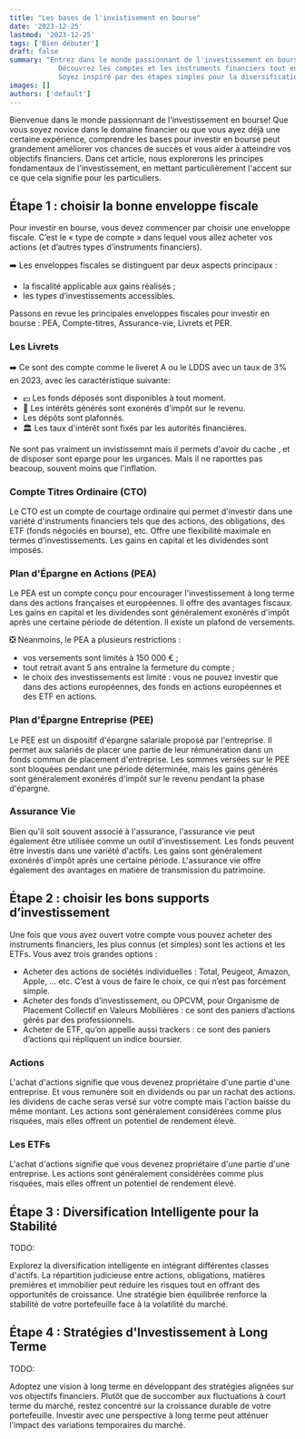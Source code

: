 ```yaml
---
title: "Les bases de l'invistisement en bourse"
date: '2023-12-25'
lastmod: '2023-12-25'
tags: ['Bien débuter']
draft: false
summary: "Entrez dans le monde passionnant de l'investissement en bours! 
            Découvrez les comptes et les instruments financiers tout en explorant des conseils pratiques. 
            Soyez inspiré par des étapes simples pour la diversification, des stratégies à long terme, et une gestion apaisée face à la volatilité."
images: []
authors: ['default']
---
```


Bienvenue dans le monde passionnant de l'investissement en bourse! Que vous soyez novice dans le domaine financier ou que vous ayez déjà une certaine expérience, 
comprendre les bases pour investir en bourse peut grandement améliorer vos chances de succès et vous aider à atteindre vos objectifs financiers. 
Dans cet article, nous explorerons les principes fondamentaux de l'investissement, 
en mettant particulièrement l'accent sur ce que cela signifie pour les particuliers.

## Étape 1 : choisir la bonne enveloppe fiscale
Pour investir en bourse, vous devez commencer par choisir une enveloppe fiscale. 
C’est le « type de compte » dans lequel vous allez acheter vos actions 
(et d’autres types d’instruments financiers).

➡️ Les enveloppes fiscales se distinguent par deux aspects principaux :
- la fiscalité applicable aux gains réalisés ;
- les types d’investissements accessibles.

Passons en revue les principales enveloppes fiscales pour investir en bourse : 
PEA, Compte-titres, Assurance-vie, Livrets et PER.

### Les Livrets


➡️ Ce sont des compte comme le liveret A ou le LDDS avec un taux de 3% en 2023, avec les caractéristique suivante:
- 💵 Les fonds déposés sont disponibles à tout moment.
- 💸 Les intérêts générés sont exonérés d'impôt sur le revenu.
- Les dépôts sont plafonnés.
- 🏛️ Les taux d'intérêt sont fixés par les autorités financières.

Ne sont pas vraiment un invistissemnt mais il permets d'avoir du cache , et de disposer sont eparge pour les urgances. 
Mais il ne raporttes pas beacoup, souvent moins que l'inflation. 


### Compte Titres Ordinaire (CTO) 
Le CTO est un compte de courtage ordinaire qui permet d'investir dans une variété d'instruments financiers tels que des actions, des obligations, des ETF (fonds négociés en bourse), etc.
Offre une flexibilité maximale en termes d'investissements. Les gains en capital et les dividendes sont imposés.
### Plan d'Épargne en Actions (PEA)
Le PEA est un compte conçu pour encourager l'investissement à long terme dans des actions françaises et européennes. 
Il offre des avantages fiscaux.
Les gains en capital et les dividendes sont généralement exonérés d'impôt après une certaine période de détention. 
Il existe un plafond de versements.

❎ Néanmoins, le PEA a plusieurs restrictions :
- vos versements sont limités à 150 000 € ;
- tout retrait avant 5 ans entraîne la fermeture du compte ;
- le choix des investissements est limité : vous ne pouvez investir que dans des actions européennes, des fonds en actions européennes et des ETF en actions.

### Plan d'Épargne Entreprise (PEE)
Le PEE est un dispositif d'épargne salariale proposé par l'entreprise. 
Il permet aux salariés de placer une partie de leur rémunération dans un fonds commun de placement d'entreprise.
Les sommes versées sur le PEE sont bloquées pendant une période déterminée, 
mais les gains générés sont généralement exonérés d'impôt sur le revenu pendant la phase d'épargne.

### Assurance Vie

Bien qu'il soit souvent associé à l'assurance, l'assurance vie peut également être utilisée comme un outil d'investissement. 
Les fonds peuvent être investis dans une variété d'actifs.
Les gains sont généralement exonérés d'impôt après une certaine période. L'assurance vie offre également des avantages en matière de transmission du patrimoine.

## Étape 2 : choisir les bons supports d’investissement

Une fois que vous avez ouvert votre compte vous pouvez acheter des instruments financiers, 
les plus connus (et simples) sont les actions et les ETFs. Vous avez trois grandes options :

- Acheter des actions de sociétés individuelles : Total, Peugeot, Amazon, Apple, … etc. C’est à vous de faire le choix, ce qui n’est pas forcément simple.
- Acheter des fonds d’investissement, ou OPCVM, pour Organisme de Placement Collectif en Valeurs Mobilières : ce sont des paniers d’actions gérés par des professionnels.
- Acheter de ETF, qu’on appelle aussi trackers : ce sont des paniers d’actions qui répliquent un indice boursier.

### Actions
L'achat d'actions signifie que vous devenez propriétaire d'une partie d'une entreprise. Et vous remunére soit en dividends ou par un rachat des actions.
les dividens de cache seras versé sur votre compte mais l'action baisse du même montant. 
Les actions sont généralement considérées comme plus risquées, mais elles offrent un potentiel de rendement élevé.

### Les ETFs
L'achat d'actions signifie que vous devenez propriétaire d'une partie d'une entreprise. 
Les actions sont généralement considérées comme plus risquées, mais elles offrent un potentiel de rendement élevé.


## Étape 3 : Diversification Intelligente pour la Stabilité

TODO:

Explorez la diversification intelligente en intégrant différentes classes d'actifs. 
La répartition judicieuse entre actions, obligations, matières premières et immobilier peut réduire 
les risques tout en offrant des opportunités de croissance. 
Une stratégie bien équilibrée renforce la stabilité de votre portefeuille face à la volatilité du marché.

## Étape 4 : Stratégies d'Investissement à Long Terme

TODO:

Adoptez une vision à long terme en développant des stratégies alignées sur vos objectifs financiers. 
Plutôt que de succomber aux fluctuations à court terme du marché, 
restez concentré sur la croissance durable de votre portefeuille. 
Investir avec une perspective à long terme peut atténuer l'impact des variations temporaires du marché.